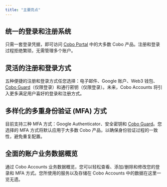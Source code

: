 ```yaml
---
title: "主要亮点"
---
```

## 统一的登录和注册系统
只需一套登录凭据，即可访问 [Cobo Portal](/cn/portal/introduction) 中的大多数 Cobo 产品。注册和登录过程拒绝繁琐，无需管理多个账户。

## 灵活的注册和登录方式
五种便捷的注册和登录方式任您选择：电子邮件、Google 账户、Web3 钱包、[Cobo Guard](/cn/guard/introduction)（仅限登录）和通行密钥（仅限登录）。未来，Cobo Accounts 将引入更多满足用户喜好的登录和注册方式。

## 多样化的多重身份验证 (MFA) 方式
目前支持三种 MFA 方式：Google Authenticator、安全密钥和 [Cobo Guard](/cn/guard/introduction)。您选择的 MFA 方式将默认应用于大多数 Cobo 产品，以确保身份验证过程的一致性，避免重复配置。

## 全面的账户业务数据概览
通过 Cobo Accounts 业务数据概览，您可以轻松查看、添加/删除和修改您的登录和 MFA 方式。您所使用的服务以及存储在 Cobo Accounts 中的数据在这里一览无遗。
